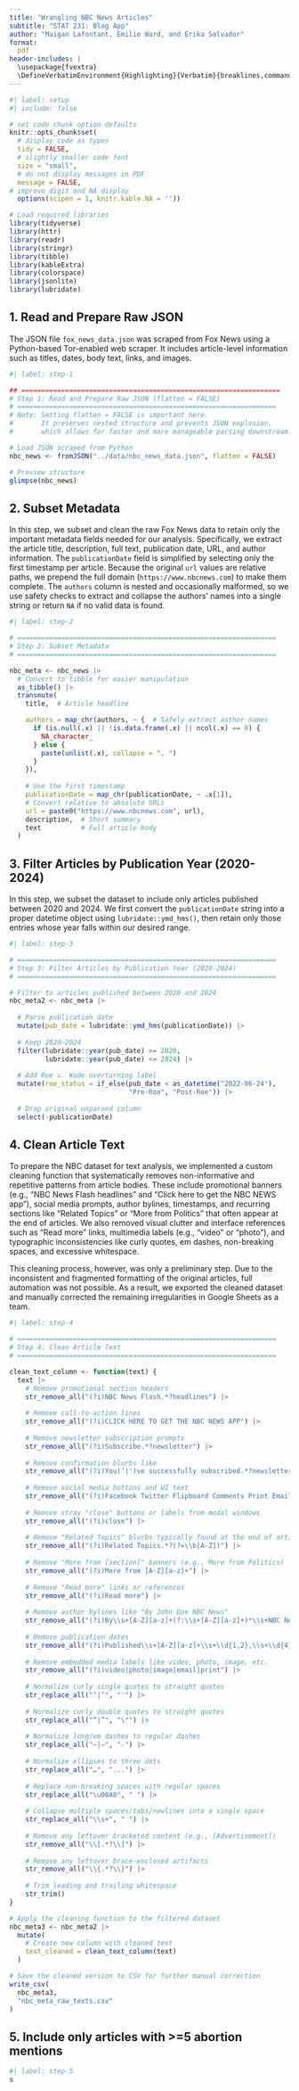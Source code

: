```yaml
---
title: "Wrangling NBC News Articles"
subtitle: "STAT 231: Blog App"
author: "Maigan Lafontant, Emilie Ward, and Erika Salvador"
format: 
  pdf
header-includes: |
  \usepackage{fvextra}
  \DefineVerbatimEnvironment{Highlighting}{Verbatim}{breaklines,commandchars=\\\{\}}
---
```


```r
#| label: setup
#| include: false

# set code chunk option defaults
knitr::opts_chunk$set(
  # display code as types
  tidy = FALSE, 
  # slightly smaller code font
  size = "small",
  # do not display messages in PDF
  message = FALSE,
# improve digit and NA display 
  options(scipen = 1, knitr.kable.NA = ''))

# Load required libraries
library(tidyverse)
library(httr)
library(readr)
library(stringr)
library(tibble)
library(kableExtra)
library(colorspace)
library(jsonlite)
library(lubridate)
```

## 1. Read and Prepare Raw JSON

The JSON file `fox_news_data.json` was scraped from Fox News using a Python-based Tor-enabled web scraper. It includes article-level information such as titles, dates, body text, links, and images.

```r
#| label: step-1

## =================================================================
# Step 1: Read and Prepare Raw JSON (flatten = FALSE)
# =================================================================
# Note: Setting flatten = FALSE is important here.
#       It preserves nested structure and prevents JSON explosion,
#       which allows for faster and more manageable parsing downstream.

# Load JSON scraped from Python
nbc_news <- fromJSON("../data/nbc_news_data.json", flatten = FALSE)

# Preview structure
glimpse(nbc_news)
```

## 2. Subset Metadata

In this step, we subset and clean the raw Fox News data to retain only the important metadata fields needed for our analysis. Specifically, we extract the article title, description, full text, publication date, URL, and author information. The `publicationDate` field is simplified by selecting only the first timestamp per article. Because the original `url` values are relative paths, we prepend the full domain (`https://www.nbcnews.com`) to make them complete. The `authors` column is nested and occasionally malformed, so we use safety checks to extract and collapse the authors' names into a single string or return `NA` if no valid data is found.

```r
#| label: step-2

# =================================================================
# Step 2: Subset Metadata
# =================================================================

nbc_meta <- nbc_news |>
  # Convert to tibble for easier manipulation
  as_tibble() |>
  transmute(
    title,  # Article headline

    authors = map_chr(authors, ~ {  # Safely extract author names
      if (is.null(.x) || !is.data.frame(.x) || ncol(.x) == 0) {
        NA_character_
      } else {
        paste(unlist(.x), collapse = ", ")
      }
    }),
    
    # Use the first timestamp
    publicationDate = map_chr(publicationDate, ~ .x[1]),  
    # Convert relative to absolute URLs
    url = paste0("https://www.nbcnews.com", url),         
    description,  # Short summary
    text          # Full article body
  )
```

## 3. Filter Articles by Publication Year (2020-2024)

In this step, we subset the dataset to include only articles published between 2020 and 2024. We first convert the `publicationDate` string into a proper datetime object using `lubridate::ymd_hms()`, then retain only those entries whose year falls within our desired range.

```r
#| label: step-3

# =================================================================
# Step 3: Filter Articles by Publication Year (2020-2024)
# =================================================================

# Filter to articles published between 2020 and 2024
nbc_meta2 <- nbc_meta |> 
  
  # Parse publication date
  mutate(pub_date = lubridate::ymd_hms(publicationDate)) |>  
  
  # Keep 2020–2024
  filter(lubridate::year(pub_date) >= 2020, 
         lubridate::year(pub_date) <= 2024) |> 
  
  # Add Roe v. Wade overturning label
  mutate(roe_status = if_else(pub_date < as_datetime("2022-06-24"), 
                              "Pre-Roe", "Post-Roe")) |> 
  
  # Drop original unparsed column
  select(-publicationDate)
```

## 4. Clean Article Text

To prepare the NBC dataset for text analysis, we implemented a custom cleaning function that systematically removes non-informative and repetitive patterns from article bodies. These include promotional banners (e.g., “NBC News Flash headlines” and “Click here to get the NBC NEWS app”), social media prompts, author bylines, timestamps, and recurring sections like “Related Topics” or “More from Politics” that often appear at the end of articles. We also removed visual clutter and interface references such as “Read more” links, multimedia labels (e.g., “video” or “photo”), and typographic inconsistencies like curly quotes, em dashes, non-breaking spaces, and excessive whitespace.

This cleaning process, however, was only a preliminary step. Due to the inconsistent and fragmented formatting of the original articles, full automation was not possible. As a result, we exported the cleaned dataset and manually corrected the remaining irregularities in Google Sheets as a team.

```r
#| label: step-4

# =================================================================
# Step 4: Clean Article Text
# =================================================================

clean_text_column <- function(text) {
  text |>
    # Remove promotional section headers 
    str_remove_all("(?i)NBC News Flash.*?headlines") |>
    
    # Remove call-to-action lines 
    str_remove_all("(?i)CLICK HERE TO GET THE NBC NEWS APP") |>
    
    # Remove newsletter subscription prompts
    str_remove_all("(?i)Subscribe.*?newsletter") |>
    
    # Remove confirmation blurbs like 
    str_remove_all("(?i)You(’|')ve successfully subscribed.*?newsletter") |>
    
    # Remove social media buttons and UI text
    str_remove_all("(?i)Facebook Twitter Flipboard Comments Print Email") |>
    
    # Remove stray "close" buttons or labels from modal windows
    str_remove_all("(?i)close") |>
    
    # Remove "Related Topics" blurbs typically found at the end of articles
    str_remove_all("(?i)Related Topics.*?(?=\\b[A-Z])") |>
    
    # Remove "More from [section]" banners (e.g., More from Politics)
    str_remove_all("(?i)More from [A-Z][a-z]+") |>
    
    # Remove "Read more" links or references
    str_remove_all("(?i)Read more") |>
    
    # Remove author bylines like "By John Doe NBC News"
    str_remove_all("(?i)By\\s+[A-Z][a-z]+(?:\\s+[A-Z][a-z]+)*\\s+NBC News") |>
    
    # Remove publication dates 
    str_remove_all("(?i)Published\\s+[A-Z][a-z]+\\s+\\d{1,2},\\s+\\d{4}.*?(AM|PM|EST|EDT)?") |>
    
    # Remove embedded media labels like video, photo, image, etc.
    str_remove_all("(?i)video|photo|image|email|print") |>
    
    # Normalize curly single quotes to straight quotes
    str_replace_all("‘|’", "'") |>
    
    # Normalize curly double quotes to straight quotes
    str_replace_all("“|”", "\"") |>
    
    # Normalize long/em dashes to regular dashes
    str_replace_all("–|—", "-") |>
    
    # Normalize ellipses to three dots
    str_replace_all("…", "...") |>
    
    # Replace non-breaking spaces with regular spaces
    str_replace_all("\u00A0", " ") |>
    
    # Collapse multiple spaces/tabs/newlines into a single space
    str_replace_all("\\s+", " ") |>
    
    # Remove any leftover bracketed content (e.g., [Advertisement])
    str_remove_all("\\[.*?\\]") |>
    
    # Remove any leftover brace-enclosed artifacts
    str_remove_all("\\{.*?\\}") |>
    
    # Trim leading and trailing whitespace
    str_trim()
}

# Apply the cleaning function to the filtered dataset
nbc_meta3 <- nbc_meta2 |> 
  mutate(
    # Create new column with cleaned text
    text_cleaned = clean_text_column(text)  
  )

# Save the cleaned version to CSV for further manual correction
write_csv(
  nbc_meta3,
  "nbc_meta_raw_texts.csv"
)

```

## 5. Include only articles with \>=5 abortion mentions

```r
#| label: step-5
s


```
